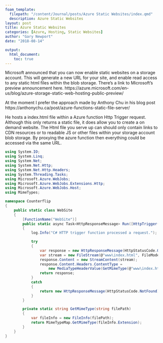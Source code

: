 ```yaml
---
foam_template:
  filepath: "/content/Journal/posts/Azure Static Websites/index.qmd"
  description: Azure Static Websites
layout: post
title: Azure Static Websites
categories: [Azure, Hosting, Static Websites]
author: "Gary Newport"
date: "2018-08-14"

output:
  html_document:
    toc: true
---
```


Microsoft announced that you can now enable static websites on a storage account. This will generate a new URL  for your site, and enable read access to any static html files within the blob storage.
There's a link to Microsoft's preview announcement here.
https://azure.microsoft.com/en-us/blog/azure-storage-static-web-hosting-public-preview/

At the moment I prefer the approach made by Anthony Chu in his blog post
https://anthonychu.ca/post/azure-functions-static-file-server/

He hosts a index.html file within a Azure function Http Trigger request. Although this only returns a static file, it does allow you to create a on demand website.
The Html file you serve up can should only contain links to CDN resources or to readable JS or other files within your storage account blob storage.
By proxying the azure function then everything could be accessed via the same URL.

```c#
using System.IO;
using System.Linq;
using System.Net;
using System.Net.Http;
using System.Net.Http.Headers;
using System.Threading.Tasks;
using Microsoft.Azure.WebJobs;
using Microsoft.Azure.WebJobs.Extensions.Http;
using Microsoft.Azure.WebJobs.Host;
using MimeTypes;

namespace Counterflip
{
    public static class WebSite
    {
        [FunctionName("WebSite")]
        public static async Task<HttpResponseMessage> Run([HttpTrigger(AuthorizationLevel.Anonymous, "get", "post", Route = null)]HttpRequestMessage req, TraceWriter log)
        {
            log.Info("C# HTTP trigger function processed a request.");

            try
            {
                var response = new HttpResponseMessage(HttpStatusCode.OK);
                var stream = new FileStream(@"www\index.html", FileMode.Open);
                response.Content = new StreamContent(stream);
                response.Content.Headers.ContentType =
                    new MediaTypeHeaderValue(GetMimeType(@"www\index.html"));
                return response;
            }
            catch
            {
                return new HttpResponseMessage(HttpStatusCode.NotFound);
            }
        }

        private static string GetMimeType(string filePath)
        {
            var fileInfo = new FileInfo(filePath);
            return MimeTypeMap.GetMimeType(fileInfo.Extension);
        }
    }
}
```

